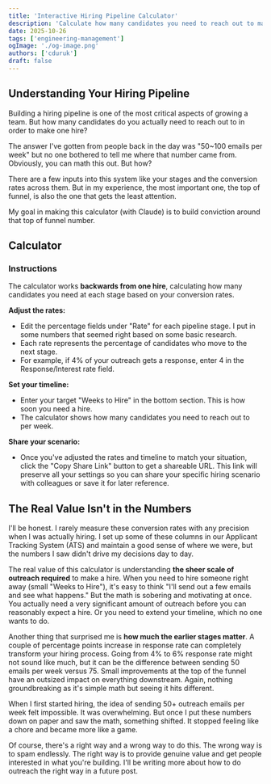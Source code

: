 ```yaml
---
title: 'Interactive Hiring Pipeline Calculator'
description: 'Calculate how many candidates you need to reach out to make one hire based on your conversion rates.'
date: 2025-10-26
tags: ['engineering-management']
ogImage: './og-image.png'
authors: ['cduruk']
draft: false
---
```



## Understanding Your Hiring Pipeline

Building a hiring pipeline is one of the most critical aspects of growing a team. But how many candidates do you actually need to reach out to in order to make one hire? 

The answer I've gotten from people back in the day was "50~100 emails per week" but no one bothered to tell me where that number came from. Obviously, you can math this out. But how?

There are a few inputs into this system like your stages and the conversion rates across them. But in my experience, the most important one, the top of funnel, is also the one that gets the least attention. 

My goal in making this calculator (with Claude) is to build conviction around that top of funnel number.

## Calculator
<div class="not-prose w-full mt-4">
  <PipelineCalculator client:load />
</div>

### Instructions

The calculator works **backwards from one hire**, calculating how many candidates you need at each stage based on your conversion rates.

**Adjust the rates:**
- Edit the percentage fields under "Rate" for each pipeline stage. I put in some numbers that seemed right based on some basic research.
- Each rate represents the percentage of candidates who move to the next stage.
- For example, if 4% of your outreach gets a response, enter 4 in the Response/Interest rate field.

**Set your timeline:**
- Enter your target "Weeks to Hire" in the bottom section. This is how soon you need a hire.
- The calculator shows how many candidates you need to reach out to per week.

**Share your scenario:**
- Once you've adjusted the rates and timeline to match your situation, click the "Copy Share Link" button to get a shareable URL. This link will preserve all your settings so you can share your specific hiring scenario with colleagues or save it for later reference.

## The Real Value Isn't in the Numbers

I'll be honest. I rarely measure these conversion rates with any precision when I was actually hiring. I set up some of these columns in our Applicant Tracking System (ATS) and maintain a good sense of where we were, but the numbers I saw didn't drive my decisions day to day.

The real value of this calculator is understanding **the sheer scale of outreach required** to make a hire. When you need to hire someone right away (small "Weeks to Hire"), it's easy to think "I'll send out a few emails and see what happens." But the math is sobering and motivating at once. You actually need a very significant amount of outreach before you can reasonably expect a hire. Or you need to extend your timeline, which no one wants to do.

Another thing that surprised me is **how much the earlier stages matter**. A couple of percentage points increase in response rate can completely transform your hiring process. Going from 4% to 6% response rate might not sound like much, but it can be the difference between sending 50 emails per week versus 75. Small improvements at the top of the funnel have an outsized impact on everything downstream. Again, nothing groundbreaking as it's simple math but seeing it hits different.

When I first started hiring, the idea of sending 50+ outreach emails per week felt impossible. It was overwhelming. But once I put these numbers down on paper and saw the math, something shifted. It stopped feeling like a chore and became more like a game.

Of course, there's a right way and a wrong way to do this. The wrong way is to spam endlessly. The right way is to provide genuine value and get people interested in what you're building. I'll be writing more about how to do outreach the right way in a future post.
